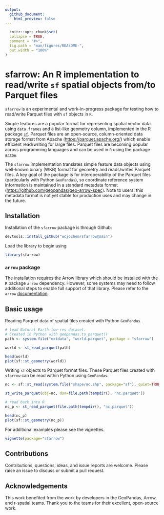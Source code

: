 ```yaml
---
output:
  github_document:
    html_preview: false
---
```


```r
  knitr::opts_chunk$set(
  collapse = TRUE,
  comment = "#>",
  fig.path = "man/figures/REAsDME-",
  out.width = "100%"
)
```

<!-- README.md is generated from README.Rmd. Please edit that file -->

# sfarrow: An R implementation to read/write  `sf` spatial objects from/to Parquet files

`sfarrow` is an experimental and work-in-progress package for testing how to
read/write Parquet files with `sf` objects in `R`.

Simple features are a popular format for representing spatial vector data using
`data.frames` and a list-like geometry column, implemented in the R package
[`sf`](https://r-spatial.github.io/sf/). Parquet files are an open-source,
column-oriented data storage format from Apache
([https://parquet.apache.org/](https://parquet.apache.org/)) which enable
efficient read/writing for large files. Parquet files are becoming popular
across programming languages and can be used in `R` using the package
[`arrow`](https://github.com/apache/arrow/).

The `sfarrow` implementation translates simple feature data objects using
well-known binary (WKB) format for geometry and reads/writes Parquet files. A
key goal of the package is for interoperability of the Parquet files
(particularly with Python `GeoPandas`), so coordinate reference system
information is maintained in a standard metadata format 
([https://github.com/geopandas/geo-arrow-spec](https://github.com/geopandas/geo-arrow-spec)).
Note to users: this metadata format is not yet stable for production uses and
may change in the future.

## Installation

Installation of the `sfarrow` package is through Github:

```r
devtools::install_github("wcjochem/sfarrow@main")
```

Load the library to begin using
```r
library(sfarrow)
```

### `arrow` package

The installation requires the Arrow library which should be installed with the
`R` package `arrow` dependency. However, some systems may need to follow
additional steps to enable full support of that library. Please refer to the
`arrow`
[documentation](https://cran.r-project.org/web/packages/arrow/vignettes/install.html).

## Basic usage

Reading Parquet data of spatial files created with Python `GeoPandas`.
```r
# load Natural Earth low-res dataset. 
# Created in Python with geopandas.to_parquet()
path <- system.file("extdata", "world.parquet", package = "sfarrow")

world <- st_read_parquet(path)

head(world)
plot(sf::st_geometry(world))
```

Writing `sf` objects to Parquet format files. These Parquet files created with
`sfarrow` can be read within Python using `GeoPandas`.
```r
nc <- sf::st_read(system.file("shape/nc.shp", package="sf"), quiet=TRUE)

st_write_parquet(obj=nc, dsn=file.path(tempdir(), "nc.parquet"))

# read back into R
nc_p <- st_read_parquet(file.path(tempdir(), "nc.parquet"))

head(nc_p)
plot(sf::st_geometry(nc_p))
```

For additional examples please see the vignettes.
```r
vignette(package="sfarrow")
```

## Contributions
Contributions, questions, ideas, and issue reports are welcome. Please raise an
issue to discuss or submit a pull request.

## Acknowledgements
This work benefited from the work by developers in the GeoPandas, Arrow, and
r-spatial teams. Thank you to the teams for their excellent, open-source work.

